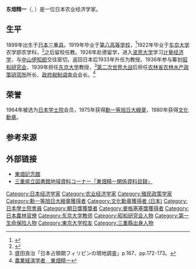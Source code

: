 {{Infobox economist
| name             = 东畑精一
| school_tradition = 
| color            = 
| image            = Tobata Seichi.JPG
| image_size       = 250px
| image_caption    = 1956年的东畑精一
| birth_date       = {{Birth date|1899|2|2|df=y}}
| birth_place      ={{JPN}}[[三重县|三重县]][[一志郡|一志郡]][[丰地村|丰地村]]（現[[松阪市|松阪市]]）
| death_date       = {{Death date and age|1983|5|6|1899|2|2|df=y}}
| death_place      ={{JPN}}
| nationality      =
| institution      = 
| field            = [[农业经济学|农业经济学]]
| alma_mater       = [[東京大学|東京大学]]
| influences       = 
| opposed          = 
| influenced       =
| contributions    =
| awards           =
| signature        = <!-- file name only -->
}}
'''东畑精一'''（{{lang-ja|東畑精一}}, {{bd|1899年|2月2日|1983年|5月6日}}）是一位日本农业经济学家。

== 生平 ==
1899年出生于[[日本|日本]][[三重县|三重县]]。1919年毕业于[[第八高等学校|第八高等学校]]，<ref>{{Cite web |url=https://dl.ndl.go.jp/info:ndljp/pid/940397/129 |title=第12年度』第八高等学校、1919年、p.247 |access-date=2021-02-14 |archive-date=2017-08-02 |archive-url=https://web.archive.org/web/20170802171316/http://dl.ndl.go.jp/info:ndljp/pid/940397/129 |dead-url=no }}</ref>1922年毕业于[[东京大学|东京大学]]农学部农学科，<ref>{{Cite web |url=https://dl.ndl.go.jp/info:ndljp/pid/1457829/239 |title=『東京帝国大学卒業生氏名録』東京帝国大学、1939年、p.457 |access-date=2021-02-14 |archive-date=2017-08-02 |archive-url=https://web.archive.org/web/20170802171816/http://dl.ndl.go.jp/info:ndljp/pid/1457829/239 |dead-url=no }}</ref>之后留校任教。1926年赴德留学，进入[[波恩大学|波恩大学]]学习[[计量经济学|计量经济学]]，与[[中山伊知郎|中山伊知郎]]交往密切。返回日本后1933年升任为教授。1936年参与筹划[[昭和研究会|昭和研究会]]，1939年担任[[东京大学|东京大学]]教授，<ref>盛田良治「日本占領期フィリピンの現地調査」p.167、pp.172-173。</ref>[[第二次世界大战|第二次世界大战]]后担任[[农林省|农林省]][[农林水产政策研究所|农林水产政策研究所]]所长、[[政府税制调查会|政府税制调查会]]会长。<ref name="presstokei">[http://www.presstokei.co.jp/?p=12738 農業経済学者　東畑精一]{{Dead link}}</ref>

== 荣誉 ==
1964年被选为[[日本学士院|日本学士院]]会员，1975年获得[[勳一等旭日大綬章|勳一等旭日大綬章]]，1980年获得[[文化勋章_(日本)|文化勳章]]。

== 参考来源 ==
{{Reflist}}

== 外部链接 ==
*[http://www.mate.pref.mie.lg.jp/marc/SONOTA/tohata/tohata_main.htm 東畑記念館] {{Wayback|url=http://www.mate.pref.mie.lg.jp/marc/SONOTA/tohata/tohata_main.htm |date=20140506030830 }}
*[http://www.milai.pref.mie.jp/mie-lib/data/list/touhata/index.html 三重県立図書館地域資料コーナー「東畑精一関係資料目録」] {{Wayback|url=http://www.milai.pref.mie.jp/mie-lib/data/list/touhata/index.html |date=20090412045405 }}

{{政府税制调查会会长}}
{{Authority control}}
{{DEFAULTSORT:Tohata Seiichi}}
[[Category:日本经济学家|Category:日本经济学家]]
[[Category:农业经济学家|Category:农业经济学家]]
[[Category:殖民政策学家|Category:殖民政策学家]]
[[Category:勳一等旭日大綬章獲得者|Category:勳一等旭日大綬章獲得者]]
[[Category:文化勳章獲得者_(日本)|Category:文化勳章獲得者 (日本)]]
[[Category:日本學士院會員|Category:日本學士院會員]]
[[Category:朝日獎獲獎者|Category:朝日獎獲獎者]]
[[Category:麥格塞塞獎獲得者|Category:麥格塞塞獎獲得者]]
[[Category:日本農林官僚|Category:日本農林官僚]]
[[Category:东京大学教师|Category:东京大学教师]]
[[Category:昭和研究会人物|Category:昭和研究会人物]]
[[Category:第一生命保险人物|Category:第一生命保险人物]]
[[Category:東京大学校友|Category:東京大学校友]]
[[Category:三重縣出身人物|Category:三重縣出身人物]]